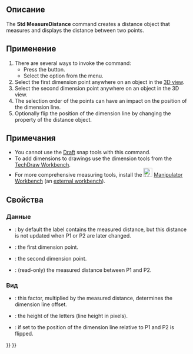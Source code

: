<languages/>

<div class="mw-translate-fuzzy">
{{Docnav/ru
|[[Std_ProjectUtil/ru|Команда "Утилита распаковки файла проекта..."]]
|[[Std_TextDocument/ru|Команда "Добавить текстовый документ"]]
|[[Std_Tools_Menu/ru|Меню "Инструменты"]]
|IconL=Std_ProjectUtil.svg
|IconR=Std_TextDocument.svg
|IconC=Freecad.svg
}}
</div>

{{VeryImportantMessage|This command is obsolete, it is not available in {{VersionPlus|1.0}}.<br>Use [[Image:Std_Measure.svg|24px]] [[Std_Measure|Std Measure]] instead.}}

<div class="mw-translate-fuzzy">
{{GuiCommand/ru
|Name=Std_MeasureDistance
|Name/ru=Измерить расстояние
|MenuLocation=Инструменты → Измерить расстояние
|Workbenches=Все
|SeeAlso=[[Part_Measure_Linear/ru|Part Measure Linear]], [[Draft_Dimension/ru|Draft Dimension]], [[Arch_Survey/ru|Arch Survey]]
}}
</div>

<span id="Description"></span>
==Описание==

The '''Std MeasureDistance''' command creates a distance object that measures and displays the distance between two points.

<span id="Usage"></span>
==Применение==

# There are several ways to invoke the command:
#* Press the {{Button|[[Image:Std_MeasureDistance.svg|16px]] [[Std_MeasureDistance|Std MeasureDistance]]}} button.
#* Select the {{MenuCommand|Tools → [[Image:Std_MeasureDistance.svg|16px]] Measure distance}} option from the menu.
# Select the first dimension point anywhere on an object in the [[3D_view|3D view]].
# Select the second dimension point anywhere on an object in the 3D view.
# The selection order of the points can have an impact on the position of the dimension line.
# Optionally flip the position of the dimension line by changing the {{PropertyView|Mirror}} property of the distance object.

<span id="Notes"></span>
==Примечания==

* You cannot use the [[Draft_Workbench|Draft]] snap tools with this command.
* To add dimensions to drawings use the dimension tools from the [[TechDraw_Workbench|TechDraw Workbench]].
* For more comprehensive measuring tools, install the [[Image:Manipulator_workbench_icon.svg|24px|link=Manipulator_Workbench]] [[Manipulator_Workbench|Manipulator Workbench]] (an [[External_workbenches|external workbench]]).

<span id="Properties"></span>
==Свойства==

<span id="Data"></span>
===Данные===

{{TitleProperty|Основные}}

* {{PropertyData|Label}}: by default the label contains the measured distance, but this distance is not updated when P1 or P2 are later changed.

{{TitleProperty|Measurement}}

* {{PropertyData|P1}}: the first dimension point.
* {{PropertyData|P2}}: the second dimension point.
* {{PropertyData|Distance}}: (read-only) the measured distance between P1 and P2.

<span id="View"></span>
===Вид===

{{TitleProperty|Основные}}

* {{PropertyView|Dist Factor}}: this factor, multiplied by the measured distance, determines the dimension line offset.
* {{PropertyView|Font Size}}: the height of the letters (line height in pixels).
* {{PropertyView|Mirror}}: if set to {{TRUE}} the position of the dimension line relative to P1 and P2 is flipped.


<div class="mw-translate-fuzzy">
{{Docnav/ru
|[[Std_ProjectUtil/ru|Команда "Утилита распаковки файла проекта..."]]
|[[Std_TextDocument/ru|Команда "Добавить текстовый документ"]]
|[[Std_Tools_Menu/ru|Меню "Инструменты"]]
|IconL=Std_ProjectUtil.svg
|IconR=Std_TextDocument.svg
|IconC=Freecad.svg
}}
</div>

{{Std_Base_navi{{#translation:}}}}
{{Userdocnavi{{#translation:}}}}